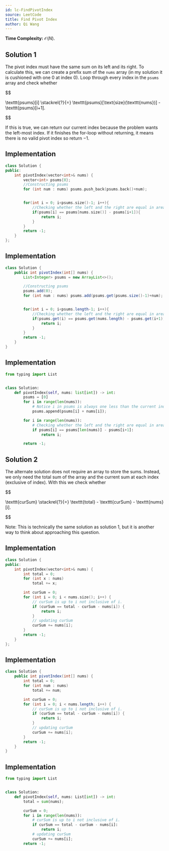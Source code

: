 ```yaml
---
id: lc-FindPivotIndex
source: LeetCode
title: Find Pivot Index
author: Qi Wang
---
```


**Time Complexity:** $\mathcal O(N)$.

## Solution 1

The pivot index must have the same sum on its left and its right. To calculate
this, we can create a prefix sum of the $\texttt{nums}$ array (in my solution it
is cushioned with one $0$ at index $0$). Loop through every index in the
$\texttt{psums}$ array and check whether

$$

\texttt{psums}[i] \stackrel{?}{=} \texttt{psums}[\text{size}(\texttt{nums})] - \texttt{psums}[i+1].


$$

If this is true, we can return our current index because the problem wants the
left-most index. If it finishes the for-loop without returning, it means there
is no valid pivot index so return $-1$.

<LanguageSection>
<CPPSection>

## Implementation

```cpp
class Solution {
public:
	int pivotIndex(vector<int>& nums) {
		vector<int> psums{0};
		//Constructing psums
		for (int num : nums) psums.push_back(psums.back()+num);


		for(int i = 0; i<psums.size()-1; i++){
			//Checking whether the left and the right are equal in area
			if(psums[i] == psums[nums.size()] - psums[i+1]){
				return i;
			}
		}
		return -1;
	}
};
```

</CPPSection>
<JavaSection>

## Implementation

```java
class Solution {
	public int pivotIndex(int[] nums) {
		List<Integer> psums = new ArrayList<>();

		//Constructing psums
		psums.add(0);
		for (int num : nums) psums.add(psums.get(psums.size()-1)+num);


		for(int i = 0; i<psums.length-1; i++){
			//Checking whether the left and the right are equal in area
			if(psums.get(i) == psums.get(nums.length) - psums.get(i+1)){
				return i;
			}
		}
		return -1;
	}
}
```

</JavaSection>
<PySection>

## Implementation

```py
from typing import List


class Solution:
	def pivotIndex(self, nums: list[int]) -> int:
		psums = [0]
		for i in range(len(nums)):
			# Notice i in psums is always one less than the current index
			psums.append(psums[i] + nums[i]);

		for i in range(len(nums)):
			# Checking whether the left and the right are equal in area
			if psums[i] == psums[len(nums)] - psums[i+1]:
				return i;

		return -1;
```

</PySection>
</LanguageSection>

## Solution 2

The alternate solution does not require an array to store the sums. Instead, we
only need the total sum of the array and the current sum at each index
(exclusive of index). With this we check whether

$$

\texttt{curSum} \stackrel{?}{=} \texttt{total} - \texttt{curSum} - \texttt{nums}[i].


$$

Note: This is technically the same solution as solution 1, but it is another way
to think about approaching this question.

<LanguageSection>
<CPPSection>

## Implementation

```cpp
class Solution {
public:
	int pivotIndex(vector<int>& nums) {
		int total = 0;
		for (int x : nums)
			total += x;

		int curSum = 0;
		for (int i = 0; i < nums.size(); i++) {
			// curSum is up to i not inclusive of i.
			if (curSum == total - curSum - nums[i]) {
				return i;
			}
			// updating curSum
			curSum += nums[i];
		}
		return -1;
	}
};
```

</CPPSection>

<JavaSection>

## Implementation

```java
class Solution {
	public int pivotIndex(int[] nums) {
		int total = 0;
		for (int num : nums)
			total += num;

		int curSum = 0;
		for (int i = 0; i < nums.length; i++) {
			// curSum is up to i not inclusive of i.
			if (curSum == total - curSum - nums[i]) {
				return i;
			}
			// updating curSum
			curSum += nums[i];
		}
		return -1;
	}
}
```

</JavaSection>

<PySection>

## Implementation

```py
from typing import List


class Solution:
	def pivotIndex(self, nums: List[int]) -> int:
		total = sum(nums);

		curSum = 0;
		for i in range(len(nums)):
			# curSum is up to i not inclusive of i.
			if curSum == total - curSum - nums[i]:
				return i;
			# updating curSum
			curSum += nums[i];
		return -1;
```

</PySection>
</LanguageSection>
